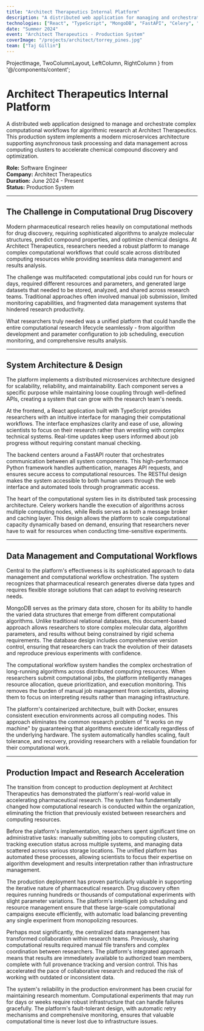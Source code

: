 ```yaml
---
title: "Architect Therapeutics Internal Platform"
description: "A distributed web application for managing and orchestrating complex computational workflows for algorithmic research in drug discovery"
technologies: ["React", "TypeScript", "MongoDB", "FastAPI", "Celery", "Redis", "Docker", "Python"]
date: "Summer 2024"
event: "Architect Therapeutics - Production System"
coverImage: "/projects/architect/torrey_pines.jpg"
team: ["Taj Gillin"]
---
```


  ProjectImage,
  TwoColumnLayout,
  LeftColumn,
  RightColumn
} from '@/components/content';

# Architect Therapeutics Internal Platform

A distributed web application designed to manage and orchestrate complex computational workflows for algorithmic research at Architect Therapeutics. This production system implements a modern microservices architecture supporting asynchronous task processing and data management across computing clusters to accelerate chemical compound discovery and optimization.

**Role:** Software Engineer  
**Company:** Architect Therapeutics  
**Duration:** June 2024 - Present  
**Status:** Production System

---

## The Challenge in Computational Drug Discovery

Modern pharmaceutical research relies heavily on computational methods for drug discovery, requiring sophisticated algorithms to analyze molecular structures, predict compound properties, and optimize chemical designs. At Architect Therapeutics, researchers needed a robust platform to manage complex computational workflows that could scale across distributed computing resources while providing seamless data management and results analysis.

The challenge was multifaceted: computational jobs could run for hours or days, required different resources and parameters, and generated large datasets that needed to be stored, analyzed, and shared across research teams. Traditional approaches often involved manual job submission, limited monitoring capabilities, and fragmented data management systems that hindered research productivity.

<ProjectImage 
  src="/projects/architect/home_page.png"
  alt="Architect platform welcome interface with clean, professional design"
  caption="The platform's clean interface provides easy access to computational tools and research workflows"
  zoom
/>

What researchers truly needed was a unified platform that could handle the entire computational research lifecycle seamlessly - from algorithm development and parameter configuration to job scheduling, execution monitoring, and comprehensive results analysis.

---

## System Architecture & Design

The platform implements a distributed microservices architecture designed for scalability, reliability, and maintainability. Each component serves a specific purpose while maintaining loose coupling through well-defined APIs, creating a system that can grow with the research team's needs.

<ProjectImage 
  src="/projects/architect/systems_design.png"
  alt="Complete system architecture diagram showing all components and their interactions"
  caption="Full-stack architecture implementing microservices design with distributed task processing"
  zoom
/>

At the frontend, a React application built with TypeScript provides researchers with an intuitive interface for managing their computational workflows. The interface emphasizes clarity and ease of use, allowing scientists to focus on their research rather than wrestling with complex technical systems. Real-time updates keep users informed about job progress without requiring constant manual checking.

The backend centers around a FastAPI router that orchestrates communication between all system components. This high-performance Python framework handles authentication, manages API requests, and ensures secure access to computational resources. The RESTful design makes the system accessible to both human users through the web interface and automated tools through programmatic access.

The heart of the computational system lies in its distributed task processing architecture. Celery workers handle the execution of algorithms across multiple computing nodes, while Redis serves as both a message broker and caching layer. This design allows the platform to scale computational capacity dynamically based on demand, ensuring that researchers never have to wait for resources when conducting time-sensitive experiments.

---

## Data Management and Computational Workflows

Central to the platform's effectiveness is its sophisticated approach to data management and computational workflow orchestration. The system recognizes that pharmaceutical research generates diverse data types and requires flexible storage solutions that can adapt to evolving research needs.

<ProjectImage 
  src="/projects/architect/datasets_page.png"
  alt="Datasets management interface showing data organization and access controls"
  caption="Comprehensive dataset management with intuitive organization and access controls"
  zoom
/>

MongoDB serves as the primary data store, chosen for its ability to handle the varied data structures that emerge from different computational algorithms. Unlike traditional relational databases, this document-based approach allows researchers to store complex molecular data, algorithm parameters, and results without being constrained by rigid schema requirements. The database design includes comprehensive version control, ensuring that researchers can track the evolution of their datasets and reproduce previous experiments with confidence.

The computational workflow system handles the complex orchestration of long-running algorithms across distributed computing resources. When researchers submit computational jobs, the platform intelligently manages resource allocation, queue prioritization, and execution monitoring. This removes the burden of manual job management from scientists, allowing them to focus on interpreting results rather than managing infrastructure.

<ProjectImage 
  src="/projects/architect/heatmap_dashboard.png"
  alt="Performance monitoring dashboard with heatmaps and system metrics"
  caption="Advanced performance monitoring provides insights into system utilization and computational efficiency"
  zoom
/>

The platform's containerized architecture, built with Docker, ensures consistent execution environments across all computing nodes. This approach eliminates the common research problem of "it works on my machine" by guaranteeing that algorithms execute identically regardless of the underlying hardware. The system automatically handles scaling, fault tolerance, and recovery, providing researchers with a reliable foundation for their computational work.

---

## Production Impact and Research Acceleration

The transition from concept to production deployment at Architect Therapeutics has demonstrated the platform's real-world value in accelerating pharmaceutical research. The system has fundamentally changed how computational research is conducted within the organization, eliminating the friction that previously existed between researchers and computing resources.

Before the platform's implementation, researchers spent significant time on administrative tasks: manually submitting jobs to computing clusters, tracking execution status across multiple systems, and managing data scattered across various storage locations. The unified platform has automated these processes, allowing scientists to focus their expertise on algorithm development and results interpretation rather than infrastructure management.

The production deployment has proven particularly valuable in supporting the iterative nature of pharmaceutical research. Drug discovery often requires running hundreds or thousands of computational experiments with slight parameter variations. The platform's intelligent job scheduling and resource management ensure that these large-scale computational campaigns execute efficiently, with automatic load balancing preventing any single experiment from monopolizing resources.

Perhaps most significantly, the centralized data management has transformed collaboration within research teams. Previously, sharing computational results required manual file transfers and complex coordination between researchers. The platform's integrated approach means that results are immediately available to authorized team members, complete with full provenance tracking and version control. This has accelerated the pace of collaborative research and reduced the risk of working with outdated or inconsistent data.

The system's reliability in the production environment has been crucial for maintaining research momentum. Computational experiments that may run for days or weeks require robust infrastructure that can handle failures gracefully. The platform's fault-tolerant design, with automatic retry mechanisms and comprehensive monitoring, ensures that valuable computational time is never lost due to infrastructure issues.
